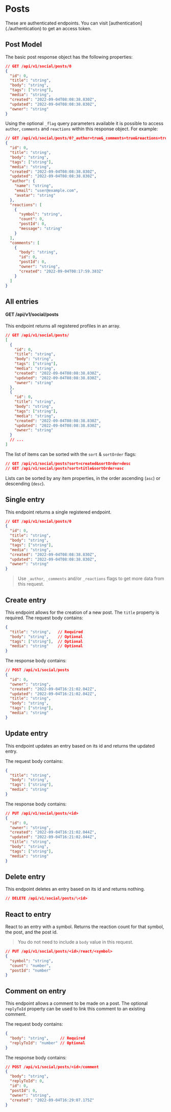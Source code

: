 
# Posts

<Callout type="warning" emoji="⚠️">
  These are authenticated endpoints. You can visit
  [authentication](./authentication) to get an access token.
</Callout>

## Post Model

The basic post response object has the following properties:

```json
// GET /api/v1/social/posts/0
{
  "id": 0,
  "title": "string",
  "body": "string",
  "tags": ["string"],
  "media": "string",
  "created": "2022-09-04T08:08:38.830Z",
  "updated": "2022-09-04T08:08:38.830Z",
  "owner": "string"
}
```

Using the optional `_flag` query parameters available it is possible to access `author`, `comments` and `reactions` within this response object. For example:

```json
// GET /api/v1/social/posts/0?_author=true&_comments=true&reactions=true
{
  "id": 0,
  "title": "string",
  "body": "string",
  "tags": ["string"],
  "media": "string",
  "created": "2022-09-04T08:08:38.830Z",
  "updated": "2022-09-04T08:08:38.830Z",
  "author": {
    "name": "string",
    "email": "user@example.com",
    "avatar": "string"
  },
  "reactions": [
    {
      "symbol": "string",
      "count": 0,
      "postId": 0,
      "message": "string"
    }
  ],
  "comments": [
    {
      "body": "string",
      "id": 0,
      "postId": 0,
      "owner": "string",
      "created": "2022-09-04T08:17:59.383Z"
    }
  ]
}
```

## All entries

#### GET /api/v1/social/posts

This endpoint returns all registered profiles in an array.

```json
// GET /api/v1/social/posts/
[
  {
    "id": 0,
    "title": "string",
    "body": "string",
    "tags": ["string"],
    "media": "string",
    "created": "2022-09-04T08:08:38.830Z",
    "updated": "2022-09-04T08:08:38.830Z",
    "owner": "string"
  },
  {
    "id": 0,
    "title": "string",
    "body": "string",
    "tags": ["string"],
    "media": "string",
    "created": "2022-09-04T08:08:38.830Z",
    "updated": "2022-09-04T08:08:38.830Z",
    "owner": "string"
  }
  // ...
]
```

The list of items can be sorted with the `sort` & `sortOrder` flags:

```json
// GET /api/v1/social/posts?sort=created&sortOrder=desc
// GET /api/v1/social/posts?sort=title&sortOrder=asc
```

Lists can be sorted by any item properties, in the order ascending (`asc`) or descending (`desc`).

## Single entry

This endpoint returns a single registered endpoint.

```json
// GET /api/v1/social/posts/0
{
  "id": 0,
  "title": "string",
  "body": "string",
  "tags": ["string"],
  "media": "string",
  "created": "2022-09-04T08:08:38.830Z",
  "updated": "2022-09-04T08:08:38.830Z",
  "owner": "string"
}
```

> Use `_author`, `_comments` and/or `_reactions` flags to get more data from this request.

## Create entry

This endpoint allows for the creation of a new post. The `title` property is required. The request body contains:

```json
{
  "title": "string",   // Required
  "body": "string",    // Optional
  "tags": ["string"],  // Optional
  "media": "string"    // Optional
}
```

The response body contains:

```json
// POST /api/v1/social/posts
{
  "id": 0,
  "owner": "string",
  "created": "2022-09-04T16:21:02.042Z",
  "updated": "2022-09-04T16:21:02.042Z",
  "title": "string",
  "body": "string",
  "tags": ["string"],
  "media": "string"
}
```

## Update entry

This endpoint updates an entry based on its id and returns the updated entry.

The request body contains:

```json
{
  "title": "string",
  "body": "string",
  "tags": ["string"],
  "media": "string"
}
```

The response body contains:

```json
// PUT /api/v1/social/posts/<id>
{
  "id": 0,
  "owner": "string",
  "created": "2022-09-04T16:21:02.044Z",
  "updated": "2022-09-04T16:21:02.044Z",
  "title": "string",
  "body": "string",
  "tags": ["string"],
  "media": "string"
}
```

## Delete entry

This endpoint deletes an entry based on its id and returns nothing.

```json
// DELETE /api/v1/social/posts/\<id>
```

## React to entry

React to an entry with a symbol. Returns the reaction count for that symbol, the post, and the post id.

> You do not need to include a `body` value in this request.

```json
// PUT /api/v1/social/posts/<id>/react/<symbol>
{
  "symbol": "string",
  "count": "number",
  "postId": "number"
}
```

## Comment on entry

This endpoint allows a comment to be made on a post. The optional `replyToId` property can be used to link this comment to an existing comment.

The request body contains:

```json
{
  "body": "string",     // Required
  "replyToId": "number" // Optional
}
```

The response body contains:

```json
// POST /api/v1/social/posts/<id>/comment
{
  "body": "string",
  "replyToId": 0,
  "id": 0,
  "postId": 0,
  "owner": "string",
  "created": "2022-09-04T16:29:07.175Z"
}
```
